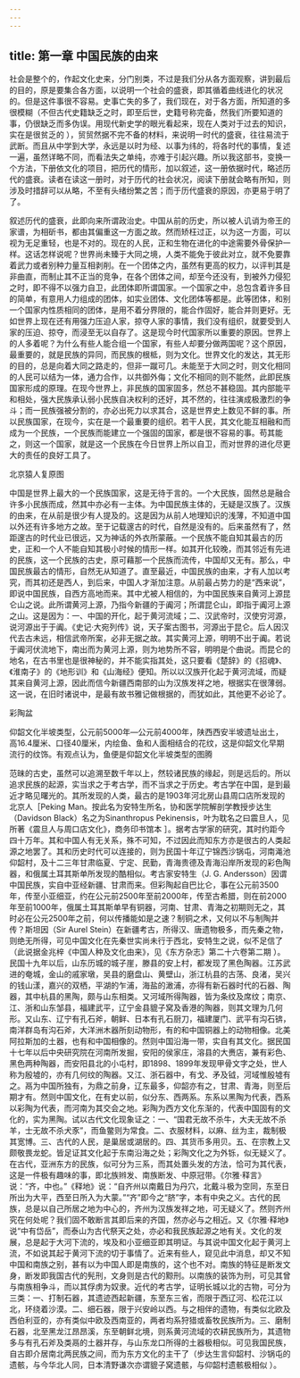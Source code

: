 ```yaml
---
---
---
```

title: 第一章 中国民族的由来
---




社会是整个的，作起文化史来，分门别类，不过是我们分从各方面观察，讲到最后的目的，原是要集合各方面，以说明一个社会的盛衰，即其循着曲线进化的状况的。但是这件事很不容易。史事亡失的多了，我们现在，对于各方面，所知道的多很模糊（不但古代史籍缺乏之时，即至后世，史籍号称完备，然我们所要知道的事，仍很缺乏而多伪误。用现代新史学的眼光看起来，现在人类对于过去的知识，实在是很贫乏的 ），贸贸然据不完不备的材料，来说明一时代的盛衰，往往易流于武断。而且从中学到大学，永远是以时为经、以事为纬的，将各时代的事情，复述一遍，虽然详略不同，而看法失之单纯，亦难于引起兴趣。所以我这部书，变换一个方法，下册依文化的项目，把历代的情形，加以叙述，这一册依据时代，略述历代的盛衰。读者在读这一册时，对于历代的社会状况，阅读下册就会略有所知，则涉及时措辞可以从略，不至有头绪纷繁之苦；而于历代盛衰的原因，亦更易于明了了。

叙述历代的盛衰，此即向来所谓政治史。中国从前的历史，所以被人讥诮为帝王的家谱，为相斫书，都由其偏重这一方面之故。然而矫枉过正，以为这一方面，可以视为无足重轻，也是不对的。现在的人民，正和生物在进化的中途需要外骨保护一样。这话怎样说呢？世界尚未臻于大同之境，人类不能免于彼此对立，就不免要靠着武力或者别种力量互相剥削。在一个团体之内，虽然有更高的权力，以评判其是非曲直，而制止其不正当的竞争，在各个团体之间，却至今还没有，到被外力侵犯之时，即不得不以强力自卫，此团体即所谓国家。一个国家之中，总包含着许多目的简单，有意用人力组成的团体，如实业团体、文化团体等都是。此等团体，和别一个国家内性质相同的团体，是用不着分界限的，能合作固好，能合并则更好。无如世界上现在还有用强力压迫人家，掠夺人家的事情，我们没有组织，就要受到人家的压迫、掠夺，而浸至无以自存了。这是现今时代国家所以重要的原因。世界上的人多着呢？为什么有些人能合组一个国家，有些人却要分做两国呢？这个原因，最重要的，就是民族的异同，而民族的根柢，则为文化。世界文化的发达，其无形的目的，总是向着大同之路走的，但非一蹴可几。未能至于大同之时，则文化相同的人民可以结为一体，通力合作，以共御外侮；文化不相同的则不能然，此即民族国家形成的原理。在现今世界上，非民族的国家固多，然总不甚稳固。其内部能平和相处，强大民族承认弱小民族自决权利的还好，其不然的，往往演成极激烈的争斗；而一民族强被分割的，亦必出死力以求其合，这是世界史上数见不鲜的事。所以民族国家，在现今，实在是一个最重要的组织。若干人民，其文化能互相融和而成为一个民族，一个民族而能建立一个强固的国家，都是很不容易的事。苟其能之，则这一个国家，就是这一个民族在今日世界上所以自卫，而对世界的进化尽更大的责任的良好工具了。

北京猿人复原图



中国是世界上最大的一个民族国家，这是无待于言的。一个大民族，固然总是融合许多小民族而成，然其中亦必有一主体。为中国民族主体的，无疑是汉族了。汉族的由来，在从前是很少有人提及的。这是因为从前人地理知识的浅薄，不知道中国以外还有许多地方之故。至于记载邃古的时代，自然是没有的。后来虽然有了，然距邃古的时代业已很远，又为神话的外衣所蒙蔽。一个民族不能自知其最古的历史，正和一个人不能自知其极小时候的情形一样。如其开化较晚，而其邻近有先进的民族，这一个民族的古史，原可藉那一个民族而流传，中国却又无有。那么，中国民族最古的情形，自然无从知道了。直至最近，中国民族的由来，才有人加以考究，而其初还是西人，到后来，中国人才渐加注意。从前最占势力的是“西来说”，即说中国民族，自西方高地而来。其中尤被人相信的，为中国民族来自黄河上源昆仑山之说。此所谓黄河上源，乃指今新疆的于阗河；所谓昆仑山，即指于阗河上源之山。这是因为：一、中国的开化，起于黄河流域；二、汉武帝时，汉使穷河源，说河源出于于阗。《史记·大宛列传》说，天子案古图书，河源出于昆仑。后人因汉代去古未远，相信武帝所案，必非无据之故。其实黄河上源，明明不出于阗。若说于阗河伏流地下，南出而为黄河上源，则为地势所不容，明明是个曲说。而昆仑的地名，在古书里也是很神秘的，并不能实指其处，这只要看《楚辞》的《招魂》、《淮南子》的《地形训》和《山海经》便知。所以以汉族开化起于黄河流域，而疑其来自黄河上源，因此而信今新疆西南部的山为汉族发祥之地，根据实在很薄弱。这一说，在旧时诸说中，是最有故书雅记做根据的，而犹如此，其他更不必论了。

彩陶盆

仰韶文化半坡类型，公元前5000年—公元前4000年，陕西西安半坡遗址出土，高16.4厘米、口径40厘米，内绘鱼、鱼和人面相结合的花纹，这是仰韶文化早期流行的纹饰。有观点认为，鱼便是仰韶文化半坡类型的图腾



范昧的古史，虽然可以追溯至数千年以上，然较诸民族的缘起，则是远后的。所以追求民族的起源，实当求之于考古学，而不当求之于历史。考古学在中国，是到最近才略见曙光的。其所发现的人类，最古的是1903年河北房山县周口店所发现的北京人［Peking Man。按此名为安特生所名，协和医学院解剖学教授步达生 （Davidson Black）名之为Sinanthropus Pekinensis，叶为耽名之曰震旦人，见所著《震旦人与周口店文化》，商务印书馆本 ］。据考古学家的研究，其时约距今四十万年。其和中国人有无关系，殊不可知，不过因此而知东方亦是很古的人类起源之地罢了。其和历史时代可以连接的，则为民国十年辽宁锦西沙锅屯，河南渑池仰韶村，及十二三年甘肃临夏、宁定、民勤，青海贵德及青海沿岸所发现的彩色陶器，和俄属土耳其斯单所发现的酷相似。考古家安特生（J. G. Andersson）因谓中国民族，实自中亚经新疆、甘肃而来。但彩陶起自巴比仑，事在公元前3500年，传至小亚细亚，约在公元前2500年至前2000年，传至古希腊，则在前2000年至前1000年，俄属土耳其斯单早有铜器，河南、甘肃、青海之初期则无之，其时必在公元2500年之前，何以传播能如是之速？制铜之术，又何以不与制陶并传？斯坦因（Sir Aurel Stein）在新疆考古，所得汉、唐遗物极多，而先秦之物，则绝无所得，可见中国文化在先秦世实尚未行于西北，安特生之说，似不足信了（此说据金兆梓《中国人种及文化由来》，见《东方杂志》第二十六卷第二期 ）。民国十九年以后，山东历城的城子崖，滕县的安上村，都发现了黑色陶器。江苏武进的奄城，金山的戚家墩，吴县的磨盘山、黄壁山，浙江杭县的古荡、良渚，吴兴的钱山漾，嘉兴的双栖，平湖的乍浦，海盐的澉浦，亦得有新石器时代的石器、陶器，其中杭县的黑陶，颇与山东相类。又河域所得陶器，皆为条纹及席纹；南京、江、浙和山东邹县，福建武平，辽宁金县貔子窝及香港的陶器，则其文理为几何形。又山东、辽宁有孔石斧，朝鲜、日本有孔石厨刀，福建厦门、武平有沟石锛，南洋群岛有沟石斧，大洋洲木器所刻动物形，有的和中国铜器上的动物相像。北美阿拉斯加的土器，也有和中国相像的。然则中国沿海一带，实自有其文化。据民国十七年以后中央研究院在河南所发掘，安阳的侯家庄，溶县的大赉店，兼有彩色、黑色两种陶器，而安阳县北的小屯村，即1898、1899年发现甲骨文字之处，世人称为殷墟的，亦有几何纹的陶器。又江、浙石器中，有戈、矛及钺，河域惟殷墟有之。鬲为中国所独有，为鼎之前身，辽东最多，仰韶亦有之，甘肃、青海，则至后期才有。然则中国文化，在有史以前，似分东、西两系。东系以黑陶为代表，西系以彩陶为代表，而河南为其交会之地。彩陶为西方文化东渐的，代表中国固有的文化的，实为黑陶。试以古代文化现象证之：一、“国君无故不杀牛，大夫无故不杀羊，士无故不杀犬豕”，而鱼鳖则为常食。二、衣服材料，以麻、丝为主，裁制极其宽博。三、古代的人民，是巢居或湖居的。四、其货币多用贝。五、在宗教上又颇敬畏龙蛇。皆足证其文化起于东南沿海之处；彩陶文化之为外铄，似无疑义了。在古代，亚洲东方的民族，似可分为三系，而其处置头发的方法，恰可为其代表，这是一件极有趣味的事，即北族辫发、南族断发、中原冠带。《尔雅·释言》说：“齐，中也。”《释地》说：“自齐州以南戴日为丹穴，北戴斗极为空同，东至日所出为大平，西至日所入为大蒙。”“齐”即今之“脐”字，本有中央之义。古代的民族，总是以自己所居之地为中心的，齐州为汉族发祥之地，可无疑义了。然则齐州究在何处呢？我们固不敢断言其即后来的齐国，然亦必与之相近。又《尔雅·释地》说“中有岱岳”，而泰山为古代祭天之处，亦必和我民族起源之地有关。文化的发展，总是起于大河下流的，埃及和小亚细亚即其明证。与其说中国文化起于黄河上流，不如说其起于黄河下流的切于事情了。近来有些人，窥见此中消息，却又不知中国和南族之别，甚有以为中国人即是南族的，这个也不对。南族的特征是断发文身，断发即我国古代的髡刑，文身则是古代的黥刑。以南族的装饰为刑，可见其曾与南族相争斗，而以其俘虏为奴隶。近代的考古学，证明长城以北的古物，可分为三类：一、打制石器，其遗迹西起新疆，东至东三省，而限于西辽河、松花江以北，环绕着沙漠。二、细石器，限于兴安岭以西。与之相伴的遗物，有类似北欧及西伯利亚的，亦有类似中欧及西南亚的，两者均系狩猎或畜牧民族所为。三、磨制石器，北至黑龙江昂昂溪，东至朝鲜北境，则系黄河流域的农耕民族所为，其遗物多与有孔石斧及类鬲的土器并存，与山东龙口所得的土器极相似。可见我国民族，自古即介居南北两民族之间，而为东方文化的主干了（步达生言仰韶村、沙锅屯的遗骸，与今华北人同，日本清野谦次亦谓貔子窝遗骸，与仰韶村遗骸极相似 ）。